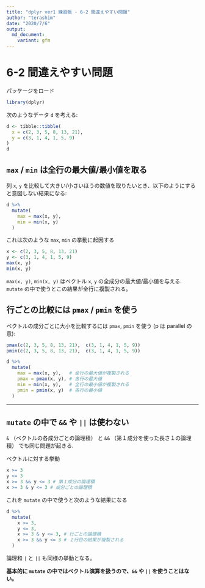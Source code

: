 ```yaml
---
title: "dplyr ver1 練習帳 - 6-2 間違えやすい問題"
author: "terashim"
date: "2020/7/6"
output:
  md_document:
    variant: gfm
---
```


# 6-2 間違えやすい問題

パッケージをロード

```r
library(dplyr)
```

次のようなデータ `d` を考える:

```r
d <- tibble::tibble(
  x = c(2, 3, 5, 8, 13, 21),
  y = c(3, 1, 4, 1, 5, 9)
)
d
```

## `max` / `min` は全行の最大値/最小値を取る

列 `x`, `y` を比較して大きい/小さいほうの数値を取りたいとき、以下のようにすると意図しない結果になる:

```r
d %>% 
  mutate(
    max = max(x, y),
    min = min(x, y)
  )
```

これは次のような `max`, `min` の挙動に起因する

```r
x <- c(2, 3, 5, 8, 13, 21)
y <- c(3, 1, 4, 1, 5, 9)
max(x, y)
min(x, y)
```

`max(x, y)`, `min(x, y)` はベクトル `x`, `y` の全成分の最大値/最小値を与える. `mutate` の中で使うとこの結果が全行に複製される。

## 行ごとの比較には `pmax` / `pmin` を使う

ベクトルの成分ごとに大小を比較するには `pmax`, `pmin` を使う (p は parallel の意):

```r
pmax(c(2, 3, 5, 8, 13, 21),  c(3, 1, 4, 1, 5, 9))
pmin(c(2, 3, 5, 8, 13, 21),  c(3, 1, 4, 1, 5, 9))
```

```r
d %>% 
  mutate(
    max = max(x, y),   # 全行の最大値が複製される
    pmax = pmax(x, y), # 各行の最大値
    min = min(x, y),   # 全行の最小値が複製される
    pmin = pmin(x, y)  # 各行の最小値
  )
```

---

## `mutate` の中で `&&` や `||` は使わない

`&` （ベクトルの各成分ごとの論理積） と `&&` （第１成分を使った長さ１の論理積） でも同じ問題が起きる.

ベクトルに対する挙動

```r
x >= 3
y <= 3
x >= 3 && y <= 3 # 第１成分の論理積
x >= 3 & y <= 3 # 成分ごとの論理積
```

これを `mutate` の中で使うと次のような結果になる

```r
d %>% 
  mutate(
    x >= 3,
    y <= 3, 
    x >= 3 & y <= 3, # 行ごとの論理積
    x >= 3 && y <= 3 # １行目の結果が複製される
  )
```

論理和 `|` と `||` も同様の挙動となる。

**基本的に `mutate` の中ではベクトル演算を扱うので、`&&` や `||` を使うことはない。**
